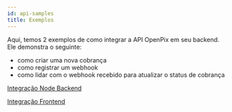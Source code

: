 ```yaml
---
id: api-samples
title: Exemplos
---
```


Aqui, temos 2 exemplos de como integrar a API OpenPix em seu backend. Ele demonstra o seguinte:
- como criar uma nova cobrança
- como registrar um webhook
- como lidar com o webhook recebido para atualizar o status de cobrança

[Integração Node Backend](https://github.com/Open-Pix/node-backend-integration)

[Integração Frontend](https://github.com/Open-Pix/frontend-integration)
